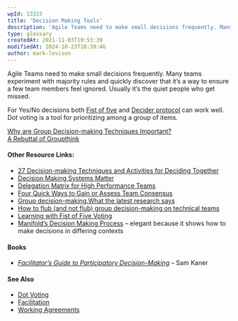 ```yaml
---
wpId: 13323
title: 'Decision Making Tools'
description: 'Agile Teams need to make small decisions frequently. Many teams experiment with majority rules and quickly discover that it''s a way to ensure a few team members feel ignored. Usually it''s the quiet people who get missed. For Yes/No decisions both Fist of five and Decider protocol can work well. Dot voting is a tool for ...'
type: glossary
createdAt: 2021-11-03T19:53:39
modifiedAt: 2024-10-23T18:39:46
author: mark-levison
---
```



Agile Teams need to make small decisions frequently. Many teams experiment with majority rules and quickly discover that it’s a way to ensure a few team members feel ignored. Usually it’s the quiet people who get missed.

For Yes/No decisions both [Fist of five](https://helpingimprove.com/learning-with-fist-of-five-voting/) and [Decider protocol](https://thecoreprotocols.org/protocols/decider.html) can work well. Dot voting is a tool for prioritizing among a group of items.

[Why are Group Decision-making Techniques Important?](/blog/why-are-group-decision-making-techniques-important.html)  
[A Rebuttal of Groupthink](/blog/a-rebuttal-of-groupthink.html)

#### Other Resource Links:

*   [27 Decision-making Techniques and Activities for Deciding Together](https://www.sessionlab.com/blog/decision-making-techniques/)
*   [Decision Making Systems Matter](https://www.agilealliance.org/decision-making-systems-matter/)
*   [Delegation Matrix for High Performance Teams](https://www.andycleff.com/2015/04/decision-making-in-high-performance-teams/)
*   [Four Quick Ways to Gain or Assess Team Consensus](https://www.mountaingoatsoftware.com/blog/four-quick-ways-to-gain-or-assess-team-consensus)
*   [Group decision-making.What the latest research says](https://www.dropbox.com/s/uji7exs6xf3necd/Group_decision-making_-_What_the_latest_research_says.pdf)
*   [How to flub (and not flub) group decision-making on technical teams](https://chelseatroy.com/2024/10/22/how-to-flub-and-not-flub-group-decision-making-on-technical-teams/)
*   [Learning with Fist of Five Voting](https://helpingimprove.com/learning-with-fist-of-five-voting/)
*   [Manifold’s Decision Making Process](https://medium.com/manifoldco/manifolds-decision-making-process-d288244b7b4b) – elegant because it shows how to make decisions in differing contexts

#### Books

*   [_Facilitator’s Guide to Participatory Decision-Making_](https://www.amazon.ca/Facilitators-Guide-Participatory-Decision-Making-Kaner/dp/1118404955/&tag=notesfromatoo-20) – Sam Kaner

#### See Also

*   [Dot Voting](/glossary/dot-voting)
*   [Facilitation](/glossary/facilitation)
*   [Working Agreements](/glossary/working-agreements)